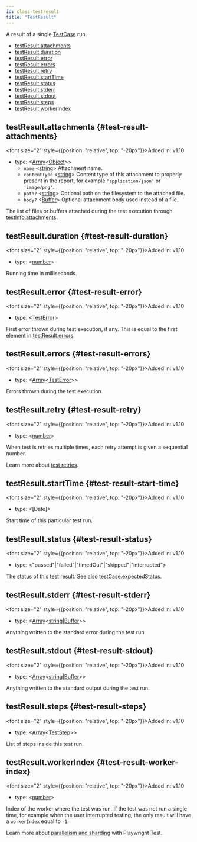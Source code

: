 ```yaml
---
id: class-testresult
title: "TestResult"
---
```


A result of a single [TestCase] run.


- [testResult.attachments](./api/class-testresult.mdx#test-result-attachments)
- [testResult.duration](./api/class-testresult.mdx#test-result-duration)
- [testResult.error](./api/class-testresult.mdx#test-result-error)
- [testResult.errors](./api/class-testresult.mdx#test-result-errors)
- [testResult.retry](./api/class-testresult.mdx#test-result-retry)
- [testResult.startTime](./api/class-testresult.mdx#test-result-start-time)
- [testResult.status](./api/class-testresult.mdx#test-result-status)
- [testResult.stderr](./api/class-testresult.mdx#test-result-stderr)
- [testResult.stdout](./api/class-testresult.mdx#test-result-stdout)
- [testResult.steps](./api/class-testresult.mdx#test-result-steps)
- [testResult.workerIndex](./api/class-testresult.mdx#test-result-worker-index)

## testResult.attachments {#test-result-attachments}

<font size="2" style={{position: "relative", top: "-20px"}}>Added in: v1.10</font>

- type: &#60;[Array]<[Object]>&#62;
  - `name` &#60;[string]&#62; Attachment name.
  - `contentType` &#60;[string]&#62; Content type of this attachment to properly present in the report, for example `'application/json'` or `'image/png'`.
  - `path?` &#60;[string]&#62; Optional path on the filesystem to the attached file.
  - `body?` &#60;[Buffer]&#62; Optional attachment body used instead of a file.

The list of files or buffers attached during the test execution through [testInfo.attachments](./api/class-testinfo.mdx#test-info-attachments).

## testResult.duration {#test-result-duration}

<font size="2" style={{position: "relative", top: "-20px"}}>Added in: v1.10</font>

- type: &#60;[number]&#62;

Running time in milliseconds.

## testResult.error {#test-result-error}

<font size="2" style={{position: "relative", top: "-20px"}}>Added in: v1.10</font>

- type: &#60;[TestError]&#62;

First error thrown during test execution, if any. This is equal to the first element in [testResult.errors](./api/class-testresult.mdx#test-result-errors).

## testResult.errors {#test-result-errors}

<font size="2" style={{position: "relative", top: "-20px"}}>Added in: v1.10</font>

- type: &#60;[Array]<[TestError]>&#62;

Errors thrown during the test execution.

## testResult.retry {#test-result-retry}

<font size="2" style={{position: "relative", top: "-20px"}}>Added in: v1.10</font>

- type: &#60;[number]&#62;

When test is retries multiple times, each retry attempt is given a sequential number.

Learn more about [test retries](../test-retries.mdx#retries).

## testResult.startTime {#test-result-start-time}

<font size="2" style={{position: "relative", top: "-20px"}}>Added in: v1.10</font>

- type: &#60;[Date]&#62;

Start time of this particular test run.

## testResult.status {#test-result-status}

<font size="2" style={{position: "relative", top: "-20px"}}>Added in: v1.10</font>

- type: &#60;"passed"|"failed"|"timedOut"|"skipped"|"interrupted"&#62;

The status of this test result. See also [testCase.expectedStatus](./api/class-testcase.mdx#test-case-expected-status).

## testResult.stderr {#test-result-stderr}

<font size="2" style={{position: "relative", top: "-20px"}}>Added in: v1.10</font>

- type: &#60;[Array]<[string]|[Buffer]>&#62;

Anything written to the standard error during the test run.

## testResult.stdout {#test-result-stdout}

<font size="2" style={{position: "relative", top: "-20px"}}>Added in: v1.10</font>

- type: &#60;[Array]<[string]|[Buffer]>&#62;

Anything written to the standard output during the test run.

## testResult.steps {#test-result-steps}

<font size="2" style={{position: "relative", top: "-20px"}}>Added in: v1.10</font>

- type: &#60;[Array]<[TestStep]>&#62;

List of steps inside this test run.

## testResult.workerIndex {#test-result-worker-index}

<font size="2" style={{position: "relative", top: "-20px"}}>Added in: v1.10</font>

- type: &#60;[number]&#62;

Index of the worker where the test was run. If the test was not run a single time, for example when the user interrupted testing, the only result will have a `workerIndex` equal to `-1`.

Learn more about [parallelism and sharding](../test-parallel.mdx) with Playwright Test.

[Accessibility]: ./api/class-accessibility.mdx "Accessibility"
[Android]: ./api/class-android.mdx "Android"
[AndroidDevice]: ./api/class-androiddevice.mdx "AndroidDevice"
[AndroidInput]: ./api/class-androidinput.mdx "AndroidInput"
[AndroidSocket]: ./api/class-androidsocket.mdx "AndroidSocket"
[AndroidWebView]: ./api/class-androidwebview.mdx "AndroidWebView"
[APIRequest]: ./api/class-apirequest.mdx "APIRequest"
[APIRequestContext]: ./api/class-apirequestcontext.mdx "APIRequestContext"
[APIResponse]: ./api/class-apiresponse.mdx "APIResponse"
[APIResponseAssertions]: ./test-assertions.mdx "APIResponseAssertions"
[Browser]: ./api/class-browser.mdx "Browser"
[BrowserContext]: ./api/class-browsercontext.mdx "BrowserContext"
[BrowserServer]: ./api/class-browserserver.mdx "BrowserServer"
[BrowserType]: ./api/class-browsertype.mdx "BrowserType"
[CDPSession]: ./api/class-cdpsession.mdx "CDPSession"
[ConsoleMessage]: ./api/class-consolemessage.mdx "ConsoleMessage"
[Coverage]: ./api/class-coverage.mdx "Coverage"
[Dialog]: ./api/class-dialog.mdx "Dialog"
[Download]: ./api/class-download.mdx "Download"
[Electron]: ./api/class-electron.mdx "Electron"
[ElectronApplication]: ./api/class-electronapplication.mdx "ElectronApplication"
[ElementHandle]: ./api/class-elementhandle.mdx "ElementHandle"
[FileChooser]: ./api/class-filechooser.mdx "FileChooser"
[Frame]: ./api/class-frame.mdx "Frame"
[FrameLocator]: ./api/class-framelocator.mdx "FrameLocator"
[JSHandle]: ./api/class-jshandle.mdx "JSHandle"
[Keyboard]: ./api/class-keyboard.mdx "Keyboard"
[Locator]: ./api/class-locator.mdx "Locator"
[LocatorAssertions]: ./test-assertions.mdx "LocatorAssertions"
[Logger]: ./api/class-logger.mdx "Logger"
[Mouse]: ./api/class-mouse.mdx "Mouse"
[Page]: ./api/class-page.mdx "Page"
[PageAssertions]: ./test-assertions.mdx "PageAssertions"
[Playwright]: ./api/class-playwright.mdx "Playwright"
[PlaywrightAssertions]: ./test-assertions.mdx "PlaywrightAssertions"
[Request]: ./api/class-request.mdx "Request"
[Response]: ./api/class-response.mdx "Response"
[Route]: ./api/class-route.mdx "Route"
[ScreenshotAssertions]: ./test-assertions.mdx "ScreenshotAssertions"
[Selectors]: ./api/class-selectors.mdx "Selectors"
[TimeoutError]: ./api/class-timeouterror.mdx "TimeoutError"
[Touchscreen]: ./api/class-touchscreen.mdx "Touchscreen"
[Tracing]: ./api/class-tracing.mdx "Tracing"
[Video]: ./api/class-video.mdx "Video"
[WebSocket]: ./api/class-websocket.mdx "WebSocket"
[Worker]: ./api/class-worker.mdx "Worker"
[Fixtures]: ./api/class-fixtures.mdx "Fixtures"
[Test]: ./api/class-test.mdx "Test"
[TestConfig]: ./api/class-testconfig.mdx "TestConfig"
[TestError]: ./api/class-testerror.mdx "TestError"
[TestInfo]: ./api/class-testinfo.mdx "TestInfo"
[TestOptions]: ./api/class-testoptions.mdx "TestOptions"
[TestProject]: ./api/class-testproject.mdx "TestProject"
[WorkerInfo]: ./api/class-workerinfo.mdx "WorkerInfo"
[Location]: ./api/class-location.mdx "Location"
[Reporter]: ./api/class-reporter.mdx "Reporter"
[Suite]: ./api/class-suite.mdx "Suite"
[TestCase]: ./api/class-testcase.mdx "TestCase"
[TestResult]: ./api/class-testresult.mdx "TestResult"
[TestStep]: ./api/class-teststep.mdx "TestStep"
[Element]: https://developer.mozilla.org/en-US/docs/Web/API/element "Element"
[EvaluationArgument]: ./evaluating.mdx#evaluation-argument "EvaluationArgument"
[Promise]: https://developer.mozilla.org/en-US/docs/Web/JavaScript/Reference/Global_Objects/Promise "Promise"
[iterator]: https://developer.mozilla.org/en-US/docs/Web/JavaScript/Reference/Iteration_protocols "Iterator"
[origin]: https://developer.mozilla.org/en-US/docs/Glossary/Origin "Origin"
[selector]: https://developer.mozilla.org/en-US/docs/Web/CSS/CSS_Selectors "selector"
[Serializable]: https://developer.mozilla.org/en-US/docs/Web/JavaScript/Reference/Global_Objects/JSON/stringify#Description "Serializable"
[UIEvent.detail]: https://developer.mozilla.org/en-US/docs/Web/API/UIEvent/detail "UIEvent.detail"
[UnixTime]: https://en.wikipedia.org/wiki/Unix_time "Unix Time"
[xpath]: https://developer.mozilla.org/en-US/docs/Web/XPath "xpath"

[Array]: https://developer.mozilla.org/en-US/docs/Web/JavaScript/Reference/Global_Objects/Array "Array"
[boolean]: https://developer.mozilla.org/en-US/docs/Web/JavaScript/Data_structures#Boolean_type "Boolean"
[Buffer]: https://nodejs.org/api/buffer.html#buffer_class_buffer "Buffer"
[ChildProcess]: https://nodejs.org/api/child_process.html "ChildProcess"
[Error]: https://nodejs.org/api/errors.html#errors_class_error "Error"
[EventEmitter]: https://nodejs.org/api/events.html#events_class_eventemitter "EventEmitter"
[function]: https://developer.mozilla.org/en-US/docs/Web/JavaScript/Reference/Global_Objects/Function "Function"
[Map]: https://developer.mozilla.org/en-US/docs/Web/JavaScript/Reference/Global_Objects/Map "Map"
[null]: https://developer.mozilla.org/en-US/docs/Web/JavaScript/Reference/Global_Objects/null "null"
[number]: https://developer.mozilla.org/en-US/docs/Web/JavaScript/Data_structures#Number_type "Number"
[Object]: https://developer.mozilla.org/en-US/docs/Web/JavaScript/Reference/Global_Objects/Object "Object"
[Promise]: https://developer.mozilla.org/en-US/docs/Web/JavaScript/Reference/Global_Objects/Promise "Promise"
[Readable]: https://nodejs.org/api/stream.html#stream_class_stream_readable "Readable"
[RegExp]: https://developer.mozilla.org/en-US/docs/Web/JavaScript/Reference/Global_Objects/RegExp "RegExp"
[string]: https://developer.mozilla.org/en-US/docs/Web/JavaScript/Data_structures#String_type "string"
[void]: https://developer.mozilla.org/en-US/docs/Web/JavaScript/Reference/Global_Objects/undefined "void"
[URL]: https://nodejs.org/api/url.html "URL"

[all available image tags]: https://mcr.microsoft.com/v2/playwright/tags/list "all available image tags"
[Docker Hub]: https://hub.docker.com/_/microsoft-playwright "Docker Hub"
[Dockerfile.focal]: https://github.com/microsoft/playwright/blob/master/utils/docker/Dockerfile.focal "Dockerfile.focal"
